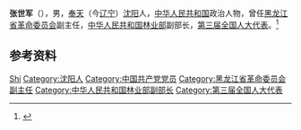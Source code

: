 {{Otheruses|other=名为张世军的其他人物|张世军}}

'''张世军'''（{{bd|1920年||1991年}}），男，[[奉天|奉天]]（今[[辽宁|辽宁]]）[[沈阳|沈阳]]人，[[中华人民共和国|中华人民共和国]]政治人物，曾任[[黑龙江省革命委员会|黑龙江省革命委员会]]副主任，[[中华人民共和国林业部|中华人民共和国林业部]]副部长，[[第三届全国人大代表|第三届全国人大代表]]。<ref>{{Cite book|title=中华人民共和国职官志|author=何虎生, 李耀东, 向常福主编|publisher=中国社会出版社|year=2003|isbn=9787800883934|location=北京|pages=}}</ref>

== 参考资料 ==
{{reflist}}

{{中国人物小作品}}

{{Authority control}}
{{DEFAULTSORT:Zhang张}}
[[Category:张姓|Shi]]
[[Category:沈阳人|Category:沈阳人]]
[[Category:中国共产党党员|Category:中国共产党党员]]
[[Category:黑龙江省革命委员会副主任|Category:黑龙江省革命委员会副主任]]
[[Category:中华人民共和国林业部副部长|Category:中华人民共和国林业部副部长]]
[[Category:第三届全国人大代表|Category:第三届全国人大代表]]